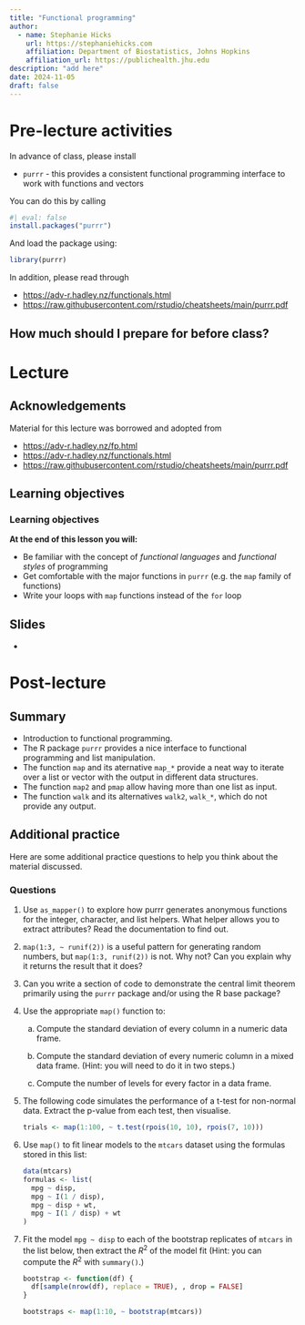 ```yaml
---
title: "Functional programming"
author: 
  - name: Stephanie Hicks
    url: https://stephaniehicks.com
    affiliation: Department of Biostatistics, Johns Hopkins
    affiliation_url: https://publichealth.jhu.edu
description: "add here"
date: 2024-11-05
draft: false
---
```


# Pre-lecture activities

::: callout-important

In advance of class, please install

* `purrr` - this provides a consistent functional programming interface to work with functions and vectors

You can do this by calling

```r
#| eval: false
install.packages("purrr")
```

And load the package using: 

```r
library(purrr)
```

:::

In addition, please read through

- <https://adv-r.hadley.nz/functionals.html>
- <https://raw.githubusercontent.com/rstudio/cheatsheets/main/purrr.pdf>



::: callout-note

## How much should I prepare for before class? 

:::


# Lecture 

## Acknowledgements

Material for this lecture was borrowed and adopted from

- <https://adv-r.hadley.nz/fp.html>
- <https://adv-r.hadley.nz/functionals.html>
- <https://raw.githubusercontent.com/rstudio/cheatsheets/main/purrr.pdf>


## Learning objectives

::: callout-note
### Learning objectives

**At the end of this lesson you will:**

-   Be familiar with the concept of _functional languages_ and _functional styles_ of programming
-   Get comfortable with the major functions in  `purrr` (e.g. the `map` family of functions)
-   Write your loops with `map` functions instead of the `for` loop

:::


## Slides 

- <add here>


# Post-lecture

## Summary 

- Introduction to functional programming.
- The R package `purrr` provides a nice interface to functional programming and list manipulation.
- The function `map` and its aternative `map_*` provide a neat way to iterate over a list or vector with the output in different data structures.
- The function `map2` and `pmap` allow having more than one list as input.
- The function `walk` and its alternatives `walk2`, `walk_*`, which do not provide any output.

## Additional practice

Here are some additional practice questions to help you think about the material discussed.

::: callout-note
### Questions

1. Use `as_mapper()` to explore how purrr generates anonymous functions for the integer, character, and list helpers. What helper allows you to extract attributes? Read the documentation to find out.

2. `map(1:3, ~ runif(2))` is a useful pattern for generating random numbers, but `map(1:3, runif(2))` is not. Why not? Can you explain why it returns the result that it does?

3. Can you write a section of code to demonstrate the central limit theorem primarily using the `purrr` package and/or using the R base package?  

4.  Use the appropriate `map()` function to:
    
    a) Compute the standard deviation of every column in a numeric data frame.
    
    a) Compute the standard deviation of every numeric column in a mixed data
       frame. (Hint: you will need to do it in two steps.)
       
    a) Compute the number of levels for every factor in a data frame.

5.  The following code simulates the performance of a t-test for non-normal 
    data. Extract the p-value from each test, then visualise.

    ```r
    trials <- map(1:100, ~ t.test(rpois(10, 10), rpois(7, 10)))
    ```

6.  Use `map()` to fit linear models to the `mtcars` dataset using the formulas
    stored in this list:

    ```r
    data(mtcars)
    formulas <- list(
      mpg ~ disp,
      mpg ~ I(1 / disp),
      mpg ~ disp + wt,
      mpg ~ I(1 / disp) + wt
    )
    ```

7.  Fit the model `mpg ~ disp` to each of the bootstrap replicates of `mtcars` 
    in the list below, then extract the $R^2$ of the model fit (Hint: you can
    compute the $R^2$ with `summary()`.)

    ```r
    bootstrap <- function(df) {
      df[sample(nrow(df), replace = TRUE), , drop = FALSE]
    }
    
    bootstraps <- map(1:10, ~ bootstrap(mtcars))
    ```

:::